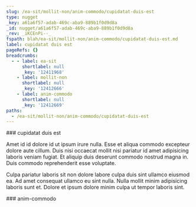 ```yaml
---
slug: /ea-sit/mollit-non/anim-commodo/cupidatat-duis-est
type: nugget
_key: a61a6f57-adab-469c-aba9-889b1f0d9d8a
_id: nugget/a61a6f57-adab-469c-aba9-889b1f0d9d8a
_rev: _iKCEnPi--_
fspath: blah/ea-sit/mollit-non/anim-commodo/cupidatat-duis-est.md
label: cupidatat duis est
pageRefs: {}
breadcrumbs:
  - - label: ea-sit
      shortlabel: null
      _key: '12411968'
    - label: mollit-non
      shortlabel: null
      _key: '12412666'
    - label: anim-commodo
      shortlabel: null
      _key: '12412669'
paths:
  - /ea-sit/mollit-non/anim-commodo/cupidatat-duis-est
---
```


<NuggetArea>
<Nugget slug="/ea-sit/mollit-non/anim-commodo/cupidatat-duis-est" type="nugget" _key="a61a6f57-adab-469c-aba9-889b1f0d9d8a" _id="nugget/a61a6f57-adab-469c-aba9-889b1f0d9d8a" _rev="_iKCEnPi--_" fspath="blah/ea-sit/mollit-non/anim-commodo/cupidatat-duis-est.md" label="cupidatat duis est" paths="/ea-sit/mollit-non/anim-commodo/cupidatat-duis-est">
<NuggetBody>
### cupidatat duis est

Amet id id dolore id ut ipsum irure nulla. Esse et aliqua commodo excepteur dolore aute cillum. Duis nisi occaecat mollit nisi pariatur id amet adipisicing laboris veniam fugiat. Et aliquip duis deserunt commodo nostrud magna in. Duis commodo reprehenderit esse voluptate.

Culpa pariatur laboris sit non dolore labore culpa duis sint ullamco eiusmod ea. Ad amet consequat ullamco eu sint nulla. Nulla mollit minim adipisicing laboris sunt et. Dolore et ipsum dolore minim culpa ut tempor laboris sint.

</NuggetBody>
<Breadcrumbs>
<Crumbs>
<Crumb _key="12411968" label="ea-sit" /><Crumb _key="12412666" label="mollit-non" /><Crumb _key="12412669" label="anim-commodo" />
</Crumbs>
</Breadcrumbs>
</Nugget>

<NuggetsInbound>
</NuggetsInbound>
<NuggetsOutbound>
</NuggetsOutbound>
</NuggetArea>
<PassagesInbound>
<Passage direction="inbound" type="passage" _key="12412669" _id="passage/12412669" _rev="_iKCEnPi---" label="anim-commodo" passage="anim-commodo" fspath="blah/ea-sit/mollit-non/anim-commodo" paths="/ea-sit/mollit-non/anim-commodo" slug="/ea-sit/mollit-non/anim-commodo">
<NuggetBody>
### anim-commodo

</NuggetBody>
<Breadcrumbs>
<Crumbs>
<Crumb _key="12411968" label="ea-sit" /><Crumb _key="12412666" label="mollit-non" />
</Crumbs>
</Breadcrumbs>
</Passage>

</PassagesInbound>
<PassagesOutbound>
</PassagesOutbound>